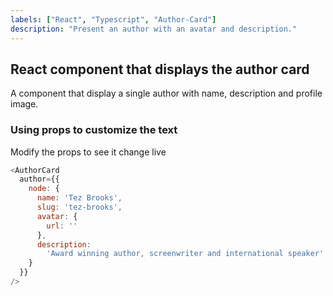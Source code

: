 ```yaml
---
labels: ["React", "Typescript", "Author-Card"]
description: "Present an author with an avatar and description."
---
```



## React component that displays the author card

A component that display a single author with name, description and profile image. 

### Using props to customize the text

Modify the props to see it change live
```js live
<AuthorCard
  author={{
    node: {
      name: 'Tez Brooks',
      slug: 'tez-brooks',
      avatar: {
        url: ''
      },
      description:
        'Award winning author, screenwriter and international speaker'
    }
  }}
/>
```
